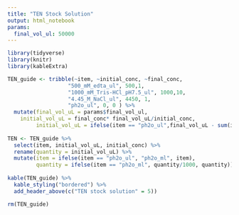 ```yaml
---
title: "TEN Stock Solution"
output: html_notebook
params:
  final_vol_ul: 50000
---
```

```r
library(tidyverse)
library(knitr)
library(kableExtra)
```

```r
TEN_guide <- tribble(~item, ~initial_conc, ~final_conc, 
                   "500_mM_edta_ul", 500,1,
                   "1000_mM_Tris-HCl_pH7.5_ul", 1000,10,
                   "4.45_M_NaCl_ul", 4450, 1,
                   "ph2o_ul", 0, 0 ) %>% 
  mutate(final_vol_uL = params$final_vol_ul,
    initial_vol_uL = final_conc* final_vol_uL/initial_conc,
         initial_vol_uL = ifelse(item == "ph2o_ul",final_vol_uL - sum(initial_vol_uL, na.rm = T), initial_vol_uL))
 
TEN <- TEN_guide %>% 
  select(item, initial_vol_uL, initial_conc) %>% 
  rename(quantity = initial_vol_uL) %>% 
  mutate(item = ifelse(item == "ph2o_ul", "ph2o_ml", item), 
         quantity = ifelse(item == "ph2o_ml", quantity/1000, quantity))
         
kable(TEN_guide) %>%
  kable_styling("bordered") %>%
  add_header_above(c("TEN stock solution" = 5))
```
```r
rm(TEN_guide)
```

